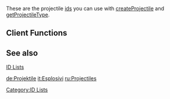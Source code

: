 These are the projectile [[/id.md|id]]s you can use with [[/createProjectile.md|createProjectile]] and [[/getProjectileType.md|getProjectileType]].
{{Projectiles}}

==Client Functions==
{{Client_projectile_functions}}

==See also==
[[/id.md|ID Lists]]

[[/de:Projektile.md|de:Projektile]]
[[/it:Esplosivi.md|it:Esplosivi]]
[[/ru:Projectiles.md|ru:Projectiles]]

[[/Category:ID Lists.md|Category:ID Lists]]